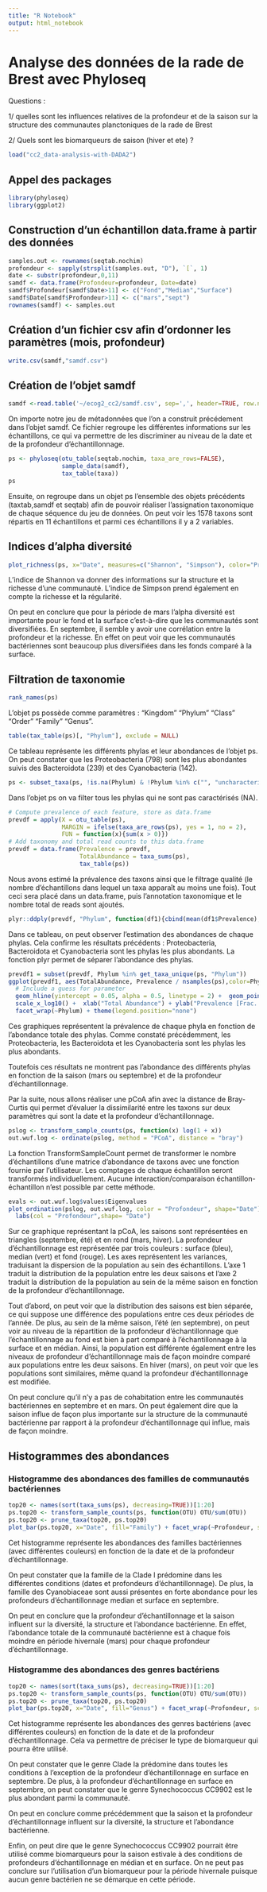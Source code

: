 ```yaml
---
title: "R Notebook"
output: html_notebook
---
```


# Analyse des données de la rade de Brest avec Phyloseq

Questions :

1/ quelles sont les influences relatives de la profondeur et de la saison sur la structure des communautes planctoniques de la rade de Brest

2/ Quels sont les biomarqueurs de saison (hiver et ete) ? 

```r
load("cc2_data-analysis-with-DADA2")
```

## Appel des packages

```r
library(phyloseq)
library(ggplot2)
```

## Construction d'un échantillon data.frame à partir des données

```r
samples.out <- rownames(seqtab.nochim)
profondeur <- sapply(strsplit(samples.out, "D"), `[`, 1)
date <- substr(profondeur,0,11)
samdf <- data.frame(Profondeur=profondeur, Date=date)
samdf$Profondeur[samdf$Date>11] <- c("Fond","Median","Surface")
samdf$Date[samdf$Profondeur>11] <- c("mars","sept")
rownames(samdf) <- samples.out
```
## Création d'un fichier csv afin d'ordonner les paramètres (mois, profondeur)

```r
write.csv(samdf,"samdf.csv")
```

## Création de l'objet samdf

```r
samdf <-read.table('~/ecog2_cc2/samdf.csv', sep=',', header=TRUE, row.names=1)
```

On importe notre jeu de métadonnées que l'on a construit précédement dans l'objet samdf. Ce fichier regroupe les différentes informations sur les échantillons, ce qui va permettre de les discriminer au niveau de la date et de la profondeur d'échantillonnage. 

```r
ps <- phyloseq(otu_table(seqtab.nochim, taxa_are_rows=FALSE), 
               sample_data(samdf), 
               tax_table(taxa))
ps
```
Ensuite, on regroupe dans un objet ps l'ensemble des objets précédents (taxtab,samdf et seqtab) afin de pouvoir réaliser l'assignation taxonomique de chaque séquence du jeu de données. 
On peut voir les 1578 taxons sont répartis en 11 échantillons et parmi ces échantillons il y a 2 variables.

## Indices d'alpha diversité

```r
plot_richness(ps, x="Date", measures=c("Shannon", "Simpson"), color="Profondeur",)
```
L'indice de Shannon va donner des informations sur la structure et la richesse d'une communauté. L'indice de Simpson prend également en compte la richesse et la régularité. 

On peut en conclure que pour la période de mars l'alpha diversité est importante pour le fond et la surface c'est-à-dire que les communautés sont diversifiées. En septembre, il semble y avoir une corrélation entre la profondeur et la richesse. En effet on peut voir que les communautés bactériennes sont beaucoup plus diversifiées dans les fonds comparé à la surface. 

## Filtration de taxonomie

```r
rank_names(ps)
```
L’objet ps possède comme paramètres : “Kingdom” “Phylum” “Class” “Order” “Family” “Genus”.


```r
table(tax_table(ps)[, "Phylum"], exclude = NULL)
```
Ce tableau représente les différents phylas et leur abondances de l'objet ps. On peut constater que les Proteobacteria (798) sont les plus abondantes suivis des Bacteroidota (239) et des Cyanobacteria (142).

```r
ps <- subset_taxa(ps, !is.na(Phylum) & !Phylum %in% c("", "uncharacterized"))
```

Dans l'objet ps on va filter tous les phylas qui ne sont pas caractérisés (NA).

```r
# Compute prevalence of each feature, store as data.frame
prevdf = apply(X = otu_table(ps),
               MARGIN = ifelse(taxa_are_rows(ps), yes = 1, no = 2),
               FUN = function(x){sum(x > 0)})
# Add taxonomy and total read counts to this data.frame
prevdf = data.frame(Prevalence = prevdf,
                    TotalAbundance = taxa_sums(ps),
                    tax_table(ps))
```

Nous avons estimé la prévalence des taxons ainsi que le filtrage qualité (le nombre d'échantillons dans lequel un taxa apparaît au moins une fois). Tout ceci sera placé dans un data.frame, puis l'annotation taxonomique et le nombre total de reads sont ajoutés.

```r
plyr::ddply(prevdf, "Phylum", function(df1){cbind(mean(df1$Prevalence),sum(df1$Prevalence))})
```
Dans ce tableau, on peut observer l'estimation des abondances de chaque phylas. Cela confirme les résultats précédents : Proteobacteria, Bacteroidota et Cyanobacteria sont les phylas les plus abondants. La fonction plyr permet de séparer l'abondance des phylas.

```r
prevdf1 = subset(prevdf, Phylum %in% get_taxa_unique(ps, "Phylum"))
ggplot(prevdf1, aes(TotalAbundance, Prevalence / nsamples(ps),color=Phylum)) +
  # Include a guess for parameter
  geom_hline(yintercept = 0.05, alpha = 0.5, linetype = 2) +  geom_point(size = 2, alpha = 0.7) +
  scale_x_log10() +  xlab("Total Abundance") + ylab("Prevalence [Frac. Samples]") +
  facet_wrap(~Phylum) + theme(legend.position="none")
```

Ces graphiques représentent la prévalence de chaque phyla en fonction de l'abondance totale des phylas. Comme constaté précédemment, les Proteobacteria, les Bacteroidota et les Cyanobacteria sont les phylas les plus abondants. 

Toutefois ces résultats ne montrent pas l'abondance des différents phylas en fonction de la saison (mars ou septembre) et de la profondeur d'échantillonnage.

Par la suite, nous allons réaliser une pCoA afin avec la distance de Bray-Curtis qui permet d'évaluer la dissimilarité entre les taxons sur deux paramètres qui sont la date et la profondeur d'échantillonnage. 


```r
pslog <- transform_sample_counts(ps, function(x) log(1 + x))
out.wuf.log <- ordinate(pslog, method = "PCoA", distance = "bray")
```

La fonction TransformSampleCount permet de transformer le nombre d’échantillons d’une matrice d’abondance de taxons avec une fonction fournie par l’utilisateur. Les comptages de chaque échantillon seront transformés individuellement. Aucune interaction/comparaison échantillon-échantillon n’est possible par cette méthode.

```r
evals <- out.wuf.log$values$Eigenvalues
plot_ordination(pslog, out.wuf.log, color = "Profondeur", shape="Date") +
  labs(col = "Profondeur",shape= "Date")
```

Sur ce graphique représentant la pCoA, les saisons sont représentées en triangles (septembre, été) et en rond (mars, hiver). La profondeur d'échantillonnage est représentée par trois couleurs : surface (bleu), median (vert) et fond (rouge). Les axes représentent les variances, traduisant la dispersion de la population au sein des échantillons. L'axe 1 traduit la distribution de la population entre les deux saisons et l'axe 2 traduit la distribution de la population au sein de la même saison en fonction de la profondeur d'échantillonnage. 

Tout d'abord, on peut voir que la distribution des saisons est bien séparée, ce qui suppose une différence des populations entre ces deux périodes de l'année. De plus, au sein de la même saison, l'été (en septembre), on peut voir au niveau de la répartition de la profondeur d'échantillonnage que l'échantillonnage au fond est bien à part comparé à l'échantillonnage à la surface et en médian. Ainsi, la population est différente également entre les niveaux de profondeur d'échantillonnage mais de façon moindre comparé aux populations entre les deux saisons. En hiver (mars), on peut voir que les populations sont similaires, même quand la profondeur d'échantillonnage est modifiée. 

On peut conclure qu'il n'y a pas de cohabitation entre les communautés bactériennes en septembre et en mars. On peut également dire que la saison influe de façon plus importante sur la structure de la communauté bactérienne par rapport à la profondeur d'échantillonnage qui influe, mais de façon moindre.

## Histogrammes des abondances

### Histogramme des abondances des familles de communautés bactériennes

```r
top20 <- names(sort(taxa_sums(ps), decreasing=TRUE))[1:20]
ps.top20 <- transform_sample_counts(ps, function(OTU) OTU/sum(OTU))
ps.top20 <- prune_taxa(top20, ps.top20)
plot_bar(ps.top20, x="Date", fill="Family") + facet_wrap(~Profondeur, scales="free_x")
```

Cet histogramme représente les abondances des familles bactériennes (avec différentes couleurs) en fonction de la date et de la profondeur d'échantillonnage. 

On peut constater que la famille de la Clade I prédomine dans les différentes conditions (dates et profondeurs d'échantillonnage). De plus, la famille des Cyanobiaceae sont aussi présentes en forte abondance pour les profondeurs d'échantillonnage median et surface en septembre. 

On peut en conclure que la profondeur d'échantillonnage et la saison influent sur la diversité, la structure et l'abondance bactérienne. En effet, l'abondance totale de la communauté bactérienne est à chaque fois moindre en période hivernale (mars) pour chaque profondeur d'échantillonnage.


### Histogramme des abondances des genres bactériens

```r
top20 <- names(sort(taxa_sums(ps), decreasing=TRUE))[1:20]
ps.top20 <- transform_sample_counts(ps, function(OTU) OTU/sum(OTU))
ps.top20 <- prune_taxa(top20, ps.top20)
plot_bar(ps.top20, x="Date", fill="Genus") + facet_wrap(~Profondeur, scales="free_x")
```

Cet histogramme représente les abondances des genres bactériens (avec différentes couleurs) en fonction de la date et de la profondeur d'échantillonnage. Cela va permettre de préciser le type de biomarqueur qui pourra être utilisé.

On peut constater que le genre Clade Ia prédomine dans toutes les conditions à l'exception de la profondeur d'échantillonnage en surface en septembre. De plus, à la profondeur d'échantillonnage en surface en septembre, on peut constater que le genre Synechococcus CC9902 est le plus abondant parmi la communauté.

On peut en conclure comme précédemment que la saison et la profondeur d'échantillonnage influent sur la diversité, la structure et l'abondance bactérienne. 

Enfin, on peut dire que le genre Synechococcus CC9902 pourrait être utilisé comme biomarqueurs pour la saison estivale à des conditions de profondeurs d'échantillonnage en médian et en surface. On ne peut pas conclure sur l'utilisation d'un biomarqueur pour la période hivernale puisque aucun genre bactérien ne se démarque en cette période. 





